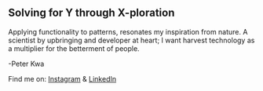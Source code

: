 ## Solving for Y through X-ploration

Applying functionality to patterns, resonates my inspiration from nature. A scientist by upbringing and developer at heart; I want harvest technology as a multiplier for the betterment of people.

-Peter Kwa

Find me on: [Instagram](https://www.instagram.com/kidkwa/) & [LinkedIn](https://www.linkedin.com/in/peter-kwa/)
